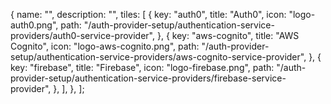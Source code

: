 
  {
    name: "",
    description: "",
    tiles: [
      {
        key: "auth0",
        title: "Auth0",
        icon: "logo-auth0.png",
        path: "/auth-provider-setup/authentication-service-providers/auth0-service-provider",
      },
      {
        key: "aws-cognito",
        title: "AWS Cognito",
        icon: "logo-aws-cognito.png",
        path: "/auth-provider-setup/authentication-service-providers/aws-cognito-service-provider",
      },
      {
        key: "firebase",
        title: "Firebase",
        icon: "logo-firebase.png",
        path: "/auth-provider-setup/authentication-service-providers/firebase-service-provider",
      },
    ],
  },
];

<Tiles tileGroups={tileGroupsDataFederated} />

